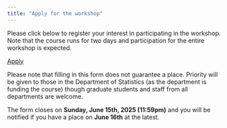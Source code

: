 ```yaml
---
title: "Apply for the workshop"
---
```


Please click below to register your interest in participating in the workshop. Note that the course runs for two days and participation for the entire workshop is expected.

[Apply](https://warwick.ac.uk/ellakaye/r-packages-2025){.btn .btn-primary target="_blank"}

Please note that filling in this form does not guarantee a place. Priority will be given to those in the Department of Statistics (as the department is funding the course) though graduate students and staff from all departments are welcome. 

The form closes on **Sunday, June 15th, 2025 (11:59pm)** and you will be notified if you have a place on **June 16th** at the latest. 

